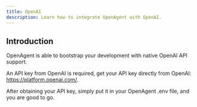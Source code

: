 ```yaml
---
title: OpenAI
description: Learn how to integrate OpenAgent with OpenAI.
---
```


## Introduction

OpenAgent is able to bootstrap your development with native OpenAI API support.

An API key from OpenAI is required, get your API key directly from OpenAI: https://platform.openai.com/.

After obtaining your API key, simply put it in your OpenAgent .env file, and you are good to go.
